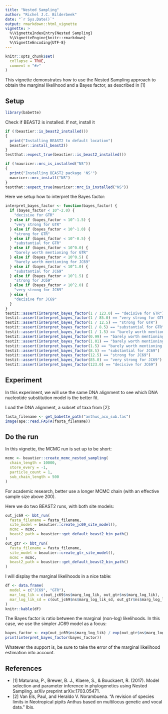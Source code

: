 ```yaml
---
title: "Nested Sampling"
author: "Richel J.C. Bilderbeek"
date: "`r Sys.Date()`"
output: rmarkdown::html_vignette
vignette: >
  %\VignetteIndexEntry{Nested Sampling}
  %\VignetteEngine{knitr::rmarkdown}
  %\VignetteEncoding{UTF-8}
---
```


```r
knitr::opts_chunk$set(
  collapse = TRUE,
  comment = "#>"
)
```

This vignette demonstrates how to use the Nested Sampling approach
to obtain the marginal likelihood and a Bayes factor, 
as described in [1]

## Setup

```r
library(babette)
```

Check if BEAST2 is installed. If not, install it

```r

if (!beastier::is_beast2_installed())
{
  print("Installing BEAST2 to default location")
  beastier::install_beast2()
}
testthat::expect_true(beastier::is_beast2_installed())
```

```r
if (!mauricer::mrc_is_installed("NS"))
{
  print("Installing BEAST2 package 'NS'")
  mauricer::mrc_install("NS")
}
testthat::expect_true(mauricer::mrc_is_installed("NS"))
```

Here we setup how to interpret the Bayes factor:
```r
interpret_bayes_factor <- function(bayes_factor) {
  if (bayes_factor < 10^-2.0) {
    "decisive for GTR"
  } else if (bayes_factor < 10^-1.5) {
    "very strong for GTR"
  } else if (bayes_factor < 10^-1.0) {
    "strong for GTR"
  } else if (bayes_factor < 10^-0.5) {
    "substantial for GTR"
  } else if (bayes_factor < 10^0.0) {
    "barely worth mentioning for GTR"
  } else if (bayes_factor < 10^0.5) {
    "barely worth mentioning for JC69"
  } else if (bayes_factor < 10^1.0) {
    "substantial for JC69"
  } else if (bayes_factor < 10^1.5) {
    "strong for JC69"
  } else if (bayes_factor < 10^2.0) {
    "very strong for JC69"
  } else {
    "decisive for JC69"
  }
}
testit::assert(interpret_bayes_factor(1 / 123.0) == "decisive for GTR")
testit::assert(interpret_bayes_factor(1 / 85.0) == "very strong for GTR")
testit::assert(interpret_bayes_factor(1 / 12.5) == "strong for GTR")
testit::assert(interpret_bayes_factor(1 / 8.5) == "substantial for GTR")
testit::assert(interpret_bayes_factor(1 / 1.5) == "barely worth mentioning for GTR")
testit::assert(interpret_bayes_factor(0.99) == "barely worth mentioning for GTR")
testit::assert(interpret_bayes_factor(1.01) == "barely worth mentioning for JC69")
testit::assert(interpret_bayes_factor(1.5) == "barely worth mentioning for JC69")
testit::assert(interpret_bayes_factor(8.5) == "substantial for JC69")
testit::assert(interpret_bayes_factor(12.5) == "strong for JC69")
testit::assert(interpret_bayes_factor(85.0) == "very strong for JC69")
testit::assert(interpret_bayes_factor(123.0) == "decisive for JC69")
```

## Experiment

In this experiment, we will use the same DNA alignment to see which
DNA nucleotide substitution model is the better fit.

Load the DNA alignment, a subset of taxa from [2]:


```r
fasta_filename <- get_babette_path("anthus_aco_sub.fas")
image(ape::read.FASTA(fasta_filename))
```

## Do the run

In this vignette, the MCMC run is set up to be short:

```r
mcmc <- beautier::create_mcmc_nested_sampling(
  chain_length = 10000, 
  store_every = -1,
  particle_count = 1,
  sub_chain_length = 500
)
```

For academic research, better use a longer MCMC chain (with an effective
sample size above 200).

Here we do two BEAST2 runs, with both site models:

```r
out_jc69 <- bbt_run(
  fasta_filename = fasta_filename,
  site_model = beautier::create_jc69_site_model(),
  mcmc = mcmc,
  beast2_path = beastier::get_default_beast2_bin_path()
)
out_gtr <- bbt_run(
  fasta_filename = fasta_filename,
  site_model = beautier::create_gtr_site_model(),
  mcmc = mcmc,
  beast2_path = beastier::get_default_beast2_bin_path()
)
```

I will display the marginal likelihoods in a nice table:

```r
df <- data.frame(
  model = c("JC69", "GTR"),
  mar_log_lik = c(out_jc69$ns$marg_log_lik, out_gtr$ns$marg_log_lik),
  mar_log_lik_sd = c(out_jc69$ns$marg_log_lik_sd, out_gtr$ns$marg_log_lik_sd)
)
knitr::kable(df)
```

The Bayes factor is ratio between the marginal (non-log) likelihoods.
In this case, we use the simpler JC69 model as a focus: 

```r
bayes_factor <- exp(out_jc69$ns$marg_log_lik) / exp(out_gtr$ns$marg_log_lik)
print(interpret_bayes_factor(bayes_factor))
```

Whatever the support is, be sure to take the error of the marginal 
likelihood estimation into account. 



## References

 * [1] Maturana, P., Brewer, B. J., Klaere, S., & Bouckaert, R. (2017).
   Model selection and parameter inference in phylogenetics
   using Nested Sampling. arXiv preprint arXiv:1703.05471.
 * [2] Van Els, Paul, and Heraldo V. Norambuena. "A revision of species 
   limits in Neotropical pipits Anthus based on multilocus genetic and 
   vocal data." Ibis.
